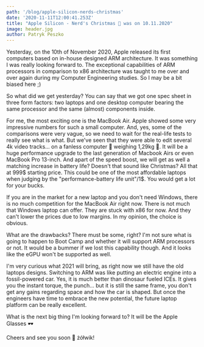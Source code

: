 ```yaml
---
path: '/blog/apple-silicon-nerds-christmas'
date: '2020-11-11T12:00:41.253Z'
title: "Apple Silicon - Nerd's Christmas 🎄 was on 10.11.2020"
image: header.jpg
author: Patryk Peszko
---
```


Yesterday, on the 10th of November 2020, Apple released its first computers based on in-house designed ARM architecture. It was something I was really looking forward to. The exceptional capabilities of ARM processors in comparison to x86 architecture was taught to me over and over again during my Computer Engineering studies. So I may be a bit biased here ;)

So what did we get yesterday? You can say that we got one spec sheet in three form factors: two laptops and one desktop computer bearing the same processor and the same (almost) components inside.

For me, the most exciting one is the MacBook Air. Apple showed some very impressive numbers for such a small computer. And, yes, some of the comparisons were very vague, so we need to wait for the real-life tests to really see what is what. But we've seen that they were able to edit several 4k video tracks... on a fanless computer 🤯 weighing 1,29kg 🤯. It will be a huge performance upgrade to the last generation of Macbook Airs or even MacBook Pro 13-inch. And apart of the speed boost, we will get as well a matching increase in battery life? Doesn't that sound like Christmas? All that at 999$ starting price. This could be one of the most affordable laptops when judging by the "performance-battery life unit"/1$. You would get a lot for your bucks. 

If you are in the market for a new laptop and you don't need Windows, there is no much competition for the MacBook Air right now. There is not much that Windows laptop can offer. They are stuck with x86 for now. And they can't lower the prices due to low margins. In my opinion, the choice is obvious.

What are the drawbacks? There must be some, right? I'm not sure what is going to happen to Boot Camp and whether it will support ARM processors or not. It would be a bummer if we lost this capability though. And it looks like the eGPU won't be supported as well. 

I'm very curious what 2021 will bring, as right now we still have the old laptops designs. Switching to ARM was like putting an electric engine into a fossil-powered car. Yes, it is much better than dinosaur fueled ICEs. It gives you the instant torque, the punch... but it is still the same frame, you don't get any gains regarding space and how the car is shaped. But once the engineers have time to embrace the new potential, the future laptop platform can be really excellent. 

What is the next big thing I'm looking forward to? It will be the Apple Glasses 🕶

Cheers and see you soon 👊 żółwik!